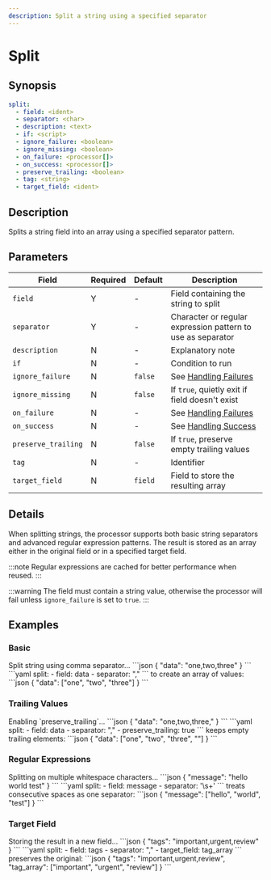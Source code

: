 ```yaml
---
description: Split a string using a specified separator
---
```


# Split

## Synopsis

```yaml {2,3}
split:
  - field: <ident>
  - separator: <char>
  - description: <text>
  - if: <script>
  - ignore_failure: <boolean>
  - ignore_missing: <boolean>
  - on_failure: <processor[]>
  - on_success: <processor[]>
  - preserve_trailing: <boolean>
  - tag: <string>
  - target_field: <ident>
```

## Description

Splits a string field into an array using a specified separator pattern.

## Parameters

|Field|Required|Default|Description|
|---|---|---|---|
|`field`|Y|-|Field containing the string to split|
|`separator`|Y|-|Character or regular expression pattern to use as separator|
|`description`|N|-|Explanatory note|
|`if`|N|-|Condition to run|
|`ignore_failure`|N|`false`|See [Handling Failures](../handling-failures.mdx)|
|`ignore_missing`|N|`false`|If `true`, quietly exit if field doesn't exist|
|`on_failure`|N|-|See [Handling Failures](../handling-failures.mdx)|
|`on_success`|N|-|See [Handling Success](../handling-success.mdx)|
|`preserve_trailing`|N|`false`|If `true`, preserve empty trailing values|
|`tag`|N|-|Identifier|
|`target_field`|N|`field`|Field to store the resulting array|

## Details

When splitting strings, the processor supports both basic string separators and advanced regular expression patterns. The result is stored as an array either in the original field or in a specified target field.

:::note
Regular expressions are cached for better performance when reused.
:::

:::warning
The field must contain a string value, otherwise the processor will fail unless `ignore_failure` is set to `true`.
:::

## Examples

### Basic

<ExampleGrid>
  <CommentCol>
    Split string using comma separator...
  </CommentCol>
  <CodeCol>
    ```json
    {
      "data": "one,two,three"
    }
    ```
    ```yaml
    split:
      - field: data
      - separator: ","
    ```
  </CodeCol>
  <CommentCol>
    to create an array of values:
  </CommentCol>
  <CodeCol>
    ```json
    {
      "data": ["one", "two", "three"]
    }
    ```
  </CodeCol>
</ExampleGrid>

### Trailing Values

<ExampleGrid>
  <CommentCol>
    Enabling `preserve_trailing`...
  </CommentCol>
  <CodeCol>
    ```json
    {
      "data": "one,two,three,"
    }
    ```
    ```yaml
    split:
      - field: data
      - separator: ","
      - preserve_trailing: true
    ```
  </CodeCol>
  <CommentCol>
    keeps empty trailing elements:
  </CommentCol>
  <CodeCol>
    ```json
    {
      "data": ["one", "two", "three", ""]
    }
    ```
  </CodeCol>
</ExampleGrid>

### Regular Expressions

<ExampleGrid>
  <CommentCol>
    Splitting on multiple whitespace characters...
  </CommentCol>
  <CodeCol>
    ```json
    {
      "message": "hello   world     test"
    }
    ```
    ```yaml
    split:
      - field: message
      - separator: '\s+'
    ```
  </CodeCol>
  <CommentCol>
    treats consecutive spaces as one separator:
  </CommentCol>
  <CodeCol>
    ```json
    {
      "message": ["hello", "world", "test"]
    }
    ```
  </CodeCol>
</ExampleGrid>

### Target Field

<ExampleGrid>
  <CommentCol>
    Storing the result in a new field...
  </CommentCol>
  <CodeCol>
    ```json
    {
      "tags": "important,urgent,review"
    }
    ```
    ```yaml
    split:
      - field: tags
      - separator: ","
      - target_field: tag_array
    ```
  </CodeCol>
  <CommentCol>
    preserves the original:
  </CommentCol>
  <CodeCol>
    ```json
    {
      "tags": "important,urgent,review",
      "tag_array": ["important", "urgent", "review"]
    }
    ```
  </CodeCol>
</ExampleGrid>
